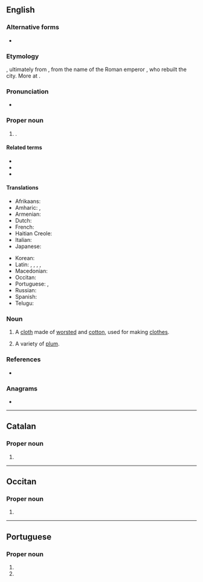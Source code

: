 {{also|Orléans}}
==English==
{{wikipedia}}

===Alternative forms===
* {{l|en|Orléans}}

===Etymology===
{{der|en|fr|Orléans}}, ultimately from {{der|en|la|Aurelianum}}, from the name of the Roman emperor {{w|Aurelian}}, who rebuilt the city. More at {{m|en|Aurelius}}.

===Pronunciation===
* {{IPA|en|/ˈɔɹ.li.ənz/}}

===Proper noun===
{{en-proper noun}}

# {{place|en|capital city|r/Centre-Val de Loire|c/France}}.

====Related terms====
* {{l|en|New Orleans}}
* {{l|en|Orleans County}}
* {{l|en|Orleans Parish}}

====Translations====
{{trans-top|capital of Centre-Val de Loire, France}}
* Afrikaans: {{t|af|Orléans}}
* Amharic: {{t|am|ኦርሌአን}}, {{t|am|ኦርሌኣን}}
* Armenian: {{t|hy|Օռլեան}}
* Dutch: {{t|nl|Orléans}}
* French: {{t+|fr|Orléans}}
* Haitian Creole: {{t|ht|Òleyan}}
* Italian: {{t|it|Orléans}}
* Japanese: {{t|ja|オルレアン|tr=Orurean}}
{{trans-mid}}
* Korean: {{t|ko|^오를레앙}}
* Latin: {{t|la|Genabum}}, {{t|la|Cenabum}}, {{t|la|Aurilianum}}, {{t|la|Autriculum}}, {{t|la|Orelianum}}
* Macedonian: {{t|mk|Орлеа́н|m}}
* Occitan: {{t|oc|Orleans}}
* Portuguese: {{t|pt|Orleães|f}}, {{t+|pt|Orleans|f}}
* Russian: {{t|ru|Орлеа́н|m}}
* Spanish: {{t|es|Orleans}}
* Telugu: {{t|te|ఆర్లియన్సు}}
{{trans-bottom}}

===Noun===
{{en-noun|~|Orleans|+}}

# {{lb|en|uncountable|textiles}} A [[cloth]] made of [[worsted]] and [[cotton]], used for making [[clothes]].
# {{lb|en|countable}} A variety of [[plum]].

===References===
* {{R:Webster 1913}}

===Anagrams===
* {{anagrams|en|a=aelnors|Salerno|arenols|loaners|reloans}}

----

==Catalan==

===Proper noun===
{{ca-proper noun}}

# {{place|ca|city|c/France|t=Orleans}}

----

==Occitan==
{{wikipedia|lang=oc}}

===Proper noun===
{{oc-proper noun}}

# {{place|oc|city|c/France|t=Orleans}}

----

==Portuguese==

===Proper noun===
{{pt-proper noun}}

# {{place|pt|municipality|s/Santa Catarina|c/Brazil}}
# {{alternative form of|pt|Orleães}}